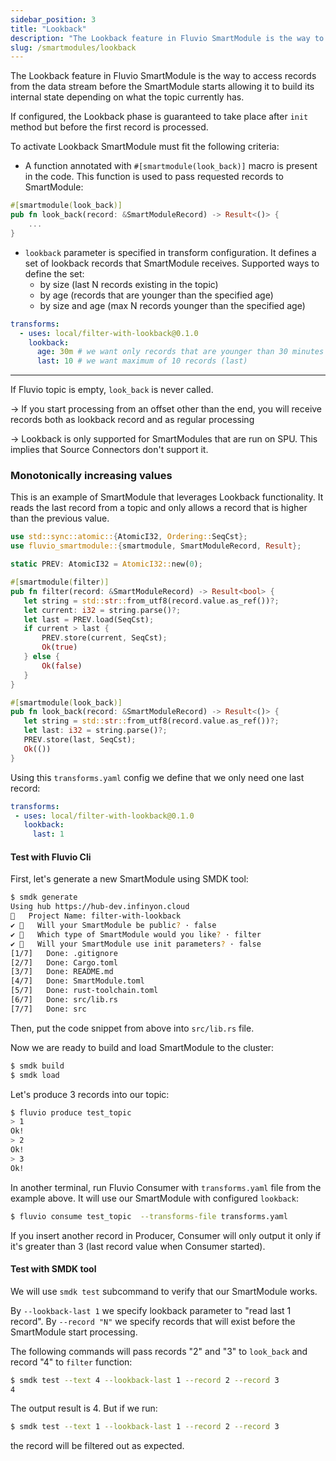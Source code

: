 ```yaml
---
sidebar_position: 3
title: "Lookback"
description: "The Lookback feature in Fluvio SmartModule is the way to access records from the data stream before the SmartModule starts allowing it to build its internal state depending on what the topic currently has"
slug: /smartmodules/lookback
---
```


The Lookback feature in Fluvio SmartModule is the way to access records from the data stream before the SmartModule starts allowing it to build its internal state depending on what the topic currently has.

If configured, the Lookback phase is guaranteed to take place after `init` method but before the first record is processed.

To activate Lookback SmartModule must fit the following criteria:

- A function annotated with `#[smartmodule(look_back)]` macro is present in the code. This function is used to pass requested records to SmartModule:

```rust
#[smartmodule(look_back)]
pub fn look_back(record: &SmartModuleRecord) -> Result<()> {
    ...
}
```
- `lookback` parameter is specified in transform configuration. It defines a set of lookback records that SmartModule receives. Supported ways to define the set:
    - by size (last N records existing in the topic)
    - by age (records that are younger than the specified age)
    - by size and age (max N records younger than the specified age)

```yaml
transforms:
  - uses: local/filter-with-lookback@0.1.0
    lookback:
      age: 30m # we want only records that are younger than 30 minutes
      last: 10 # we want maximum of 10 records (last)
```

---

If Fluvio topic is empty, `look_back` is never called.

-> If you start processing from an offset other than the end, you will receive records both as lookback record and as regular processing

-> Lookback is only supported for SmartModules that are run on SPU. This implies that Source Connectors don't support it.

### Monotonically increasing values

This is an example of SmartModule that leverages Lookback functionality. It reads the last record from a topic and
only allows a record that is higher than the previous value.

```rust
use std::sync::atomic::{AtomicI32, Ordering::SeqCst};
use fluvio_smartmodule::{smartmodule, SmartModuleRecord, Result};

static PREV: AtomicI32 = AtomicI32::new(0);

#[smartmodule(filter)]
pub fn filter(record: &SmartModuleRecord) -> Result<bool> {
   let string = std::str::from_utf8(record.value.as_ref())?;
   let current: i32 = string.parse()?;
   let last = PREV.load(SeqCst);
   if current > last {
       PREV.store(current, SeqCst);
       Ok(true)
   } else {
       Ok(false)
   }
}

#[smartmodule(look_back)]
pub fn look_back(record: &SmartModuleRecord) -> Result<()> {
   let string = std::str::from_utf8(record.value.as_ref())?;
   let last: i32 = string.parse()?;
   PREV.store(last, SeqCst);
   Ok(())
}
```

Using this `transforms.yaml` config we define that we only need one last record:

```yaml title="transforms.yaml"
transforms:
 - uses: local/filter-with-lookback@0.1.0
   lookback:
     last: 1
```

#### Test with Fluvio Cli
First, let's generate a new SmartModule using SMDK tool:


```bash copy="fl"
$ smdk generate
Using hub https://hub-dev.infinyon.cloud
🤷   Project Name: filter-with-lookback
✔ 🤷   Will your SmartModule be public? · false
✔ 🤷   Which type of SmartModule would you like? · filter
✔ 🤷   Will your SmartModule use init parameters? · false
[1/7]   Done: .gitignore
[2/7]   Done: Cargo.toml
[3/7]   Done: README.md
[4/7]   Done: SmartModule.toml
[5/7]   Done: rust-toolchain.toml
[6/7]   Done: src/lib.rs
[7/7]   Done: src
```
Then, put the code snippet from above into `src/lib.rs` file.

Now we are ready to build and load SmartModule to the cluster:


```bash copy="fl"
$ smdk build
$ smdk load
```

Let's produce 3 records into our topic:


```bash copy="fl"
$ fluvio produce test_topic
> 1
Ok!
> 2
Ok!
> 3
Ok!
```

In another terminal, run Fluvio Consumer with `transforms.yaml` file from the example above. It will use our SmartModule with configured `lookback`:


```bash copy="fl"
$ fluvio consume test_topic  --transforms-file transforms.yaml
```

If you insert another record in Producer, Consumer will only output it only if it's greater than 3 (last record value when Consumer started).


#### Test with SMDK tool
We will use `smdk test` subcommand to verify that our SmartModule works.

By `--lookback-last 1` we specify lookback parameter to "read last 1 record".
By `--record "N"` we specify records that will exist before the SmartModule start processing.

The following commands will pass records "2" and "3" to `look_back` and record "4" to `filter` function:


```bash copy="fl"
$ smdk test --text 4 --lookback-last 1 --record 2 --record 3
4
```
The output result is 4. But if we run:


```bash copy="fl"
$ smdk test --text 1 --lookback-last 1 --record 2 --record 3
```
the record will be filtered out as expected.
